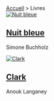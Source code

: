 <div className="books">
  <nav className="breadcrumbs">
    <a href="/">Accueil</a> > <span className="current">Livres</span>
  </nav>


  <div className="ProductList">
    <article className="Product">
      <a href="/fr/p/nuit-bleue">
        <img
          src="/nuit-bleue.cover.jpg"
          alt="Nuit bleue"
          className="Product-cover-image"
        />
      </a>
      <h1 className="Product-title">
        <a href="/fr/p/nuit-bleue">Nuit bleue</a>
      </h1>
      <p className="Product-author">Simone Buchholz</p>
    </article>
    <article className="Product">
      <a href="/fr/p/clark">
        <img
          src="/clark.cover.jpg"
          alt="Clark"
          className="Product-cover-image"
        />
      </a>
      <h1 className="Product-title">
        <a href="/fr/p/clark">Clark</a>
      </h1>
      <p className="Product-author">Anouk Langaney</p>
    </article>
  </div>
</div>

